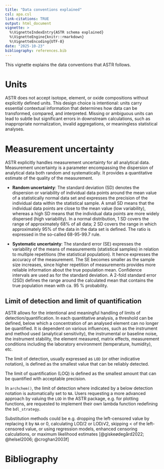 ```yaml
---
title: "Data conventions explained"
csl: apa.csl
link-citations: TRUE
output: html_document
vignette: >
  %\VignetteIndexEntry{ASTR schema explained}
  %\VignetteEngine{knitr::rmarkdown}
  %\VignetteEncoding{UTF-8}
date: "2025-10-23"
bibliography: references.bib
---
```


This vignette explains the data conventions that ASTR follows.

# Units

ASTR does not accept isotope, element, or oxide compositions without explicitly defined units. This design choice is intentional: units carry essential contextual information that determines how data can be transformed, compared, and interpreted. Missing or ambiguous units can lead to subtle but significant errors in downstream calculations, such as inappropriate normalization, invalid aggregations, or meaningless statistical analyses.

# Measurement uncertainty

ASTR explicitly handles measurement uncertainty for all analytical data. Measurement uncertainty is a parameter encompassing the dispersion of analytical data both random and systematically. It provides a quantitative estimate of the quality of the measurement.

-   **Random uncertainty**: The standard deviation (SD) denotes the dispersion or variability of individual data points around the mean value of a statistically normal data set and expresses the precision of the individual data within the statistical sample. A small SD means that the individual data points are close to the mean value (low variability), whereas a high SD means that the individual data points are more widely dispersed (high variability). In a normal distribution, 1 SD covers the range of approximately 68% of all data; 2 SD covers the range in which approximately 95% of the data in the data set is defined. The ratio is expressed in the so-called 68-95-99.7 rule.

-   **Systematic uncertainty**: The standard error (SE) expresses the variability of the means of measurements (statistical samples) in relation to multiple repetitions (the statistical population). It hence expresses the accuracy of the measurement. The SE becomes smaller as the sample size increases, since higher repetition of measurements provides more reliable information about the true population mean. Confidence intervals are used as for the standard deviation. A 2-fold standard error (2SD) defines the range around the calculated mean that contains the true population mean with ca. 95 % probability.

## Limit of detection and limit of quantification

ASTR allows for the intentional and meaningful handling of limits of detection/quantification. In each quantitative analysis, a threshold can be defined, below which a concentration of an analysed element can no longer be quantified. It is dependent on various influences, such as the instrument and method used (analytical sensitivity), the instrumental or baseline noise, the instrument stability, the element measured, matrix effects, measurement conditions including the laboratory environment (temperature, humidity), etc.

The limit of detection, usually expressed as `LOD` (or other indicative notation), is defined as the smallest value that can be reliably detected.

The limit of quantification (LOQ) is defined as the smallest amount that can be quantified with acceptable precision.

In `archchem()`, the limit of detection where indicated by a below detection notation is automatically set to `NA`. Users requesting a more advanced approach by valuing the `LOD` in the ASTR package, e.g. for plotting functions, are requested to implement their own lambda function redefining the `bdl_strategy`.

Substitution methods could be e.g. dropping the left-censored value by replacing it by `NA` or 0, calculating LOD/2 or LOD/√2, skipping \< of the left-censored value, or using regression models, enhanced censoring calculations, or maximum likelihood estimates [@giskeødegård2022; @helsel2006; @croghan2003f]

# Bibliography
